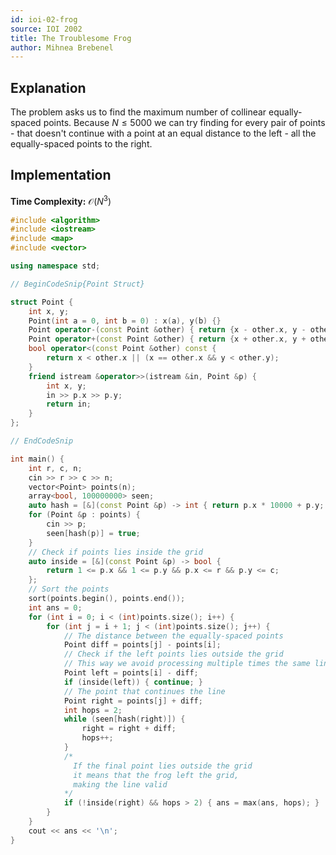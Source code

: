 ```yaml
---
id: ioi-02-frog
source: IOI 2002
title: The Troublesome Frog
author: Mihnea Brebenel
---
```


## Explanation

The problem asks us to find the maximum number of collinear equally-spaced points.
Because $N \le 5000$ we can try finding for every pair of points - that
doesn't continue with a point at an equal distance to the left - all the
equally-spaced points to the right.

## Implementation

**Time Complexity:** $\mathcal{O}(N^3)$

<LanguageSection>
<CPPSection>

```cpp
#include <algorithm>
#include <iostream>
#include <map>
#include <vector>

using namespace std;

// BeginCodeSnip{Point Struct}

struct Point {
	int x, y;
	Point(int a = 0, int b = 0) : x(a), y(b) {}
	Point operator-(const Point &other) { return {x - other.x, y - other.y}; }
	Point operator+(const Point &other) { return {x + other.x, y + other.y}; }
	bool operator<(const Point &other) const {
		return x < other.x || (x == other.x && y < other.y);
	}
	friend istream &operator>>(istream &in, Point &p) {
		int x, y;
		in >> p.x >> p.y;
		return in;
	}
};

// EndCodeSnip

int main() {
	int r, c, n;
	cin >> r >> c >> n;
	vector<Point> points(n);
	array<bool, 100000000> seen;
	auto hash = [&](const Point &p) -> int { return p.x * 10000 + p.y; };
	for (Point &p : points) {
		cin >> p;
		seen[hash(p)] = true;
	}
	// Check if points lies inside the grid
	auto inside = [&](const Point &p) -> bool {
		return 1 <= p.x && 1 <= p.y && p.x <= r && p.y <= c;
	};
	// Sort the points
	sort(points.begin(), points.end());
	int ans = 0;
	for (int i = 0; i < (int)points.size(); i++) {
		for (int j = i + 1; j < (int)points.size(); j++) {
			// The distance between the equally-spaced points
			Point diff = points[j] - points[i];
			// Check if the left points lies outside the grid
			// This way we avoid processing multiple times the same line
			Point left = points[i] - diff;
			if (inside(left)) { continue; }
			// The point that continues the line
			Point right = points[j] + diff;
			int hops = 2;
			while (seen[hash(right)]) {
				right = right + diff;
				hops++;
			}
			/*
			  If the final point lies outside the grid
			  it means that the frog left the grid,
			  making the line valid
			*/
			if (!inside(right) && hops > 2) { ans = max(ans, hops); }
		}
	}
	cout << ans << '\n';
}
```

</CPPSection>
</LanguageSection>

